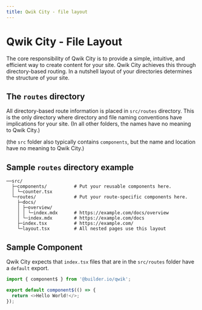 ```yaml
---
title: Qwik City - file layout
---
```


# Qwik City - File Layout

The core responsibility of Qwik City is to provide a simple, intuitive, and efficient way to create content for your site. Qwik City achieves this through directory-based routing. In a nutshell layout of your directories determines the structure of your site.

## The `routes` directory

All directory-based route information is placed in `src/routes` directory. This is the only directory where directory and file naming conventions have implications for your site. (In all other folders, the names have no meaning to Qwik City.)

(the `src` folder also typically contains `components`, but the name and location have no meaning to Qwik City.)

## Sample `routes` directory example

```
──src/
  ├─components/          # Put your reusable components here.
  │ └─counter.tsx
  └─routes/              # Put your route-specific components here.
    ├─docs/
    │ ├─overview/
    │ │ └─index.mdx      # https://example.com/docs/overview
    │ └─index.mdx        # https://example.com/docs
    ├─index.tsx          # https://example.com/
    └─layout.tsx         # All nested pages use this layout
```

## Sample Component

Qwik City expects that `index.tsx` files that are in the `src/routes` folder have a `default` export.

```typescript
import { component$ } from '@builder.io/qwik';

export default component$(() => {
  return <>Hello World!</>;
});
```

